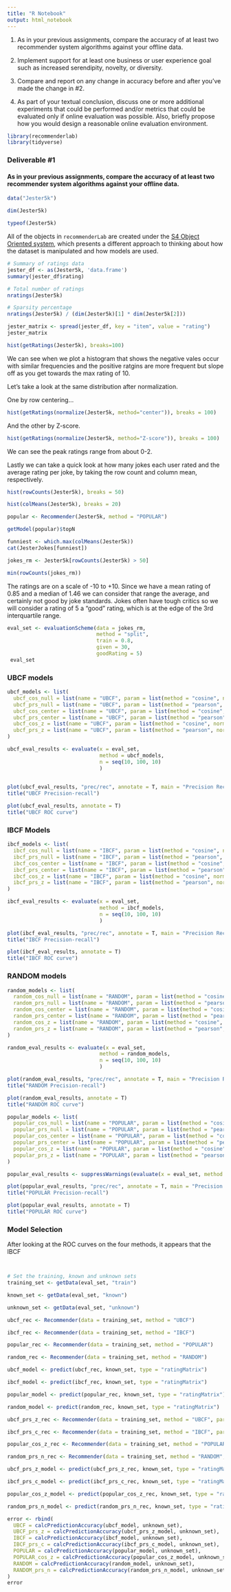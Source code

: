 ```yaml
---
title: "R Notebook"
output: html_notebook
---
```


1. As in your previous assignments, compare the accuracy of at least two recommender system algorithms against your offline data.

2. Implement support for at least one business or user experience goal such as increased serendipity, novelty, or diversity.

3. Compare and report on any change in accuracy before and after you’ve made the change in #2.

4. As part of your textual conclusion, discuss one or more additional experiments that could be performed and/or metrics that could be evaluated only if online evaluation was possible. Also, briefly propose how you would design a reasonable online evaluation environment.


```r
library(recommenderlab)
library(tidyverse)
```


### Deliverable #1
#### As in your previous assignments, compare the accuracy of at least two recommender system algorithms against your offline data.


```r
data("Jester5k")
```

```r
dim(Jester5k)
```

```r
typeof(Jester5k)
```
All of the objects in `recommenderLab` are created under the [S4 Object Oriented system](http://adv-r.had.co.nz/S4.html), which presents a different approach to thinking about how the dataset is manipulated and how models are used.

```r
# Summary of ratings data
jester_df <- as(Jester5k, 'data.frame')
summary(jester_df$rating) 
```
```r
# Total number of ratings
nratings(Jester5k)
```
```r
# Sparsity percentage
nratings(Jester5k) / (dim(Jester5k)[1] * dim(Jester5k[2]))
```
```r
jester_matrix <- spread(jester_df, key = "item", value = "rating")
jester_matrix
```

```r
hist(getRatings(Jester5k), breaks=100)
```
We can see when we plot a histogram that shows the negative vales occur with similar frequencies and the positive ratgins are more frequent but slope off as you get towards the max rating of 10. 

Let's take a look at the same distribution after normalization.

One by row centering...
```r
hist(getRatings(normalize(Jester5k, method="center")), breaks = 100)
```

And the other by Z-score.
```r
hist(getRatings(normalize(Jester5k, method="Z-score")), breaks = 100)
```
We can see the peak ratings range from about 0-2.

Lastly we can take a quick look at how many jokes each user rated and the average rating per joke, by taking the row count and column mean, respectively.

```r
hist(rowCounts(Jester5k), breaks = 50)
```


```r
hist(colMeans(Jester5k), breaks = 20) 
```
```r
popular <- Recommender(Jester5k, method = "POPULAR")

```




```r
getModel(popular)$topN
```


```r
funniest <- which.max(colMeans(Jester5k))
cat(JesterJokes[funniest])

```

```r
jokes_rm <- Jester5k[rowCounts(Jester5k) > 50]

min(rowCounts(jokes_rm))
```




The ratings are on a scale of -10 to +10. Since we have a mean rating of 0.85 and a median of 1.46 we can consider that range the average, and certainly not good by joke standards. Jokes often have tough critics so we will consider a rating of 5 a "good" rating, which is at the edge of the 3rd interquartile range.
```r
eval_set <- evaluationScheme(data = jokes_rm,
                             method = "split",
                             train = 0.8,
                             given = 30,
                             goodRating = 5)
 eval_set
```


### UBCF models
```r
ubcf_models <- list(
  ubcf_cos_null = list(name = "UBCF", param = list(method = "cosine", normalize = NULL)),
  ubcf_prs_null = list(name = "UBCF", param = list(method = "pearson", normalize = NULL)),
  ubcf_cos_center = list(name = "UBCF", param = list(method = "cosine", normalize = "center")),
  ubcf_prs_center = list(name = "UBCF", param = list(method = "pearson", normalize = "center")),
  ubcf_cos_z = list(name = "UBCF", param = list(method = "cosine", normalize = "Z-score")),
  ubcf_prs_z = list(name = "UBCF", param = list(method = "pearson", normalize = "Z-score"))
)

ubcf_eval_results <- evaluate(x = eval_set, 
                              method = ubcf_models, 
                              n = seq(10, 100, 10)
                              )
                                 
```


```r
plot(ubcf_eval_results, "prec/rec", annotate = T, main = "Precision Recall")
title("UBCF Precision-recall")
```

```r
plot(ubcf_eval_results, annotate = T) 
title("UBCF ROC curve")
```

### IBCF Models

```r
ibcf_models <- list(
  ibcf_cos_null = list(name = "IBCF", param = list(method = "cosine", normalize = NULL)),
  ibcf_prs_null = list(name = "IBCF", param = list(method = "pearson", normalize = NULL)),
  ibcf_cos_center = list(name = "IBCF", param = list(method = "cosine", normalize = "center")),
  ibcf_prs_center = list(name = "IBCF", param = list(method = "pearson", normalize = "center")),
  ibcf_cos_z = list(name = "IBCF", param = list(method = "cosine", normalize = "Z-score")),
  ibcf_prs_z = list(name = "IBCF", param = list(method = "pearson", normalize = "Z-score"))
)

ibcf_eval_results <- evaluate(x = eval_set, 
                              method = ibcf_models, 
                              n = seq(10, 100, 10)
                              )
```

```r
plot(ibcf_eval_results, "prec/rec", annotate = T, main = "Precision Recall")
title("IBCF Precision-recall")
```

```r
plot(ibcf_eval_results, annotate = T) 
title("IBCF ROC curve")
```

### RANDOM models

```r
random_models <- list(
  random_cos_null = list(name = "RANDOM", param = list(method = "cosine", normalize = NULL)),
  random_prs_null = list(name = "RANDOM", param = list(method = "pearson", normalize = NULL)),
  random_cos_center = list(name = "RANDOM", param = list(method = "cosine", normalize = "center")),
  random_prs_center = list(name = "RANDOM", param = list(method = "pearson", normalize = "center")),
  random_cos_z = list(name = "RANDOM", param = list(method = "cosine", normalize = "Z-score")),
  random_prs_z = list(name = "RANDOM", param = list(method = "pearson", normalize = "Z-score"))
)

random_eval_results <- evaluate(x = eval_set, 
                              method = random_models, 
                              n = seq(10, 100, 10)
                              )
```

```r
plot(random_eval_results, "prec/rec", annotate = T, main = "Precision Recall")
title("RANDOM Precision-recall")
```
```r
plot(random_eval_results, annotate = T) 
title("RANDOM ROC curve")
```

```r
popular_models <- list(
  popular_cos_null = list(name = "POPULAR", param = list(method = "cosine", normalize = NULL)),
  popular_prs_null = list(name = "POPULAR", param = list(method = "pearson", normalize = NULL)),
  popular_cos_center = list(name = "POPULAR", param = list(method = "cosine", normalize = "center")),
  popular_prs_center = list(name = "POPULAR", param = list(method = "pearson", normalize = "center")),
  popular_cos_z = list(name = "POPULAR", param = list(method = "cosine", normalize = "Z-score")),
  popular_prs_z = list(name = "POPULAR", param = list(method = "pearson", normalize = "Z-score"))
)
```

```r
popular_eval_results <- suppressWarnings(evaluate(x = eval_set, method = popular_models, n = seq(10, 100, 10)))
```


```r
plot(popular_eval_results, "prec/rec", annotate = T, main = "Precision Recall")
title("POPULAR Precision-recall")
```

```r
plot(popular_eval_results, annotate = T) 
title("POPULAR ROC curve")
```


### Model Selection

After looking at the ROC curves on the four methods, it appears that the IBCF

```r
```


```r
```

```r
# Set the training, known and unknown sets
training_set <- getData(eval_set, "train")

known_set <- getData(eval_set, "known")

unknown_set <- getData(eval_set, "unknown")
```


```r

ubcf_rec <- Recommender(data = training_set, method = "UBCF")

ibcf_rec <- Recommender(data = training_set, method = "IBCF")

popular_rec <- Recommender(data = training_set, method = "POPULAR")

random_rec <- Recommender(data = training_set, method = "RANDOM")
```


```r
ubcf_model <- predict(ubcf_rec, known_set, type = "ratingMatrix")

ibcf_model <- predict(ibcf_rec, known_set, type = "ratingMatrix")

popular_model <- predict(popular_rec, known_set, type = "ratingMatrix")

random_model <- predict(random_rec, known_set, type = "ratingMatrix")

```

```r
ubcf_prs_z_rec <- Recommender(data = training_set, method = "UBCF", parameter = list(method = "pearson", normalize = "Z-score"))

ibcf_prs_c_rec <- Recommender(data = training_set, method = "IBCF", parameter = list(method = "pearson", normalize = "center"))

popular_cos_z_rec <- Recommender(data = training_set, method = "POPULAR", parameter = list(method = "cosine", normalize = "Z-score"))

random_prs_n_rec <- Recommender(data = training_set, method = "RANDOM", parameter = list(method = "pearson", normalize = NULL))
```

```r
ubcf_prs_z_model <- predict(ubcf_prs_z_rec, known_set, type = "ratingMatrix")

ibcf_prs_c_model <- predict(ibcf_prs_c_rec, known_set, type = "ratingMatrix")

popular_cos_z_model <- predict(popular_cos_z_rec, known_set, type = "ratingMatrix")

random_prs_n_model <- predict(random_prs_n_rec, known_set, type = "ratingMatrix")

```

```r
error <- rbind(
  UBCF = calcPredictionAccuracy(ubcf_model, unknown_set),
  UBCF_prs_z = calcPredictionAccuracy(ubcf_prs_z_model, unknown_set),
  IBCF = calcPredictionAccuracy(ibcf_model, unknown_set),
  IBCF_prs_c = calcPredictionAccuracy(ibcf_prs_c_model, unknown_set),
  POPULAR = calcPredictionAccuracy(popular_model, unknown_set),
  POPULAR_cos_z = calcPredictionAccuracy(popular_cos_z_model, unknown_set),
  RANDOM = calcPredictionAccuracy(random_model, unknown_set),
  RANDOM_prs_n = calcPredictionAccuracy(random_prs_n_model, unknown_set)
)
error
```





















